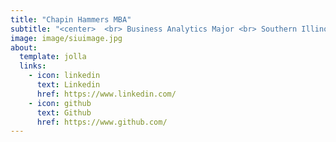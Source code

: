 ```yaml
---
title: "Chapin Hammers MBA"
subtitle: "<center>  <br> Business Analytics Major <br> Southern Illinois University Carbondale" 
image: image/siuimage.jpg
about:
  template: jolla
  links: 
    - icon: linkedin
      text: Linkedin
      href: https://www.linkedin.com/
    - icon: github
      text: Github
      href: https://www.github.com/
---
```




```r

```

